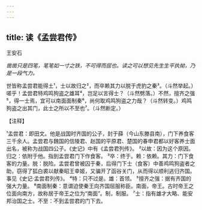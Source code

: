 ```yaml
---
---
---
```

title: 读《孟尝君传》
---



王安石

*凿凿只是四笔，笔笔如一寸之铁，不可得而屈也。读之可以想见先生生平执拗，乃是一段气力。*

世皆称孟尝君能得土¹，士以故归之²，而卒赖其力以脱于虎豹之秦³。（斗然举起。）嗟乎！孟尝君特鸡鸣狗盗之雄耳⁴，岂足以言得士？（斗然劈落。）不然，擅齐之强⁵，得一士焉，宜可以南面面制秦⁶，尚何取鸡鸣狗盗之力哉？（斗然转变。）鸡鸣狗盗之出其门，此士之所以不至也⁷。（斗然断定。）

【注释】

¹孟尝君：即田文。他是战国时齐国的公子，封于薛（今山东滕县南），门下养食客三千余人。孟尝君与魏国的信陵君、赵国的平原君、楚国的春申君都以好客养士面出名，被称为战国四公子。《史记》中有《孟尝君列传》。
²以故：因为这个原因。归之：依附于他。指到孟尝君门下作食客。
³卒：终于。赖：依赖。其力：门下食客的力量。脱：脱险。孟尝君曾被囚于秦，后得门下士（食客）中善鸡鸣狗盗者之助，窃得了狐白裘以献秦昭王幸姬，又骗开了函谷关门，从而得以顺利逃归齐国。事见《史记·孟尝君列传》。
⁴特：只不过是。雄：首领。
⁵擅齐之强：据有齐国的强大力量。
⁶南面制秦：意谓迫使秦王向齐国屈服称臣。南面，帝王。古时帝王之位面向南方，故称居于帝王之位为“南面”。制，制服。
⁷士：指有雄才大略、能安邦治国之士。不至：不到孟尝君的门下去。